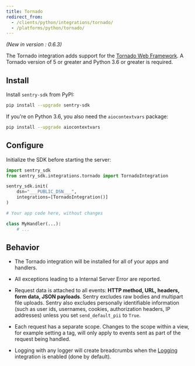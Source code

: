 ```yaml
---
title: Tornado
redirect_from:
  - /clients/python/integrations/tornado/
  - /platforms/python/tornado/
---
```


_(New in version : 0.6.3)_

The Tornado integration adds support for the [Tornado Web Framework](https://www.tornadoweb.org/). A Tornado version of 5 or greater and Python 3.6 or greater is required.

## Install

Install `sentry-sdk` from PyPI:

```bash
pip install --upgrade sentry-sdk
```

If you're on Python 3.6, you also need the `aiocontextvars` package:

```bash
pip install --upgrade aiocontextvars
```

## Configure

Initialize the SDK before starting the server:

```python
import sentry_sdk
from sentry_sdk.integrations.tornado import TornadoIntegration

sentry_sdk.init(
    dsn="___PUBLIC_DSN___",
    integrations=[TornadoIntegration()]
)

# Your app code here, without changes

class MyHandler(...):
    # ...
```

## Behavior

- The Tornado integration will be installed for all of your apps and handlers.

- All exceptions leading to a Internal Server Error are reported.

- Request data is attached to all events: **HTTP method, URL, headers, form data, JSON payloads**. Sentry excludes raw bodies and multipart file uploads. Sentry also excludes personally identifiable information (such as user ids, usernames, cookies, authorization headers, IP addresses) unless you set `send_default_pii` to `True`.

- Each request has a separate scope. Changes to the scope within a view, for example setting a tag, will only apply to events sent as part of the request being handled.

- Logging with any logger will create breadcrumbs when
  the [Logging](/platforms/python/guides/logging/)
  integration is enabled (done by default).
